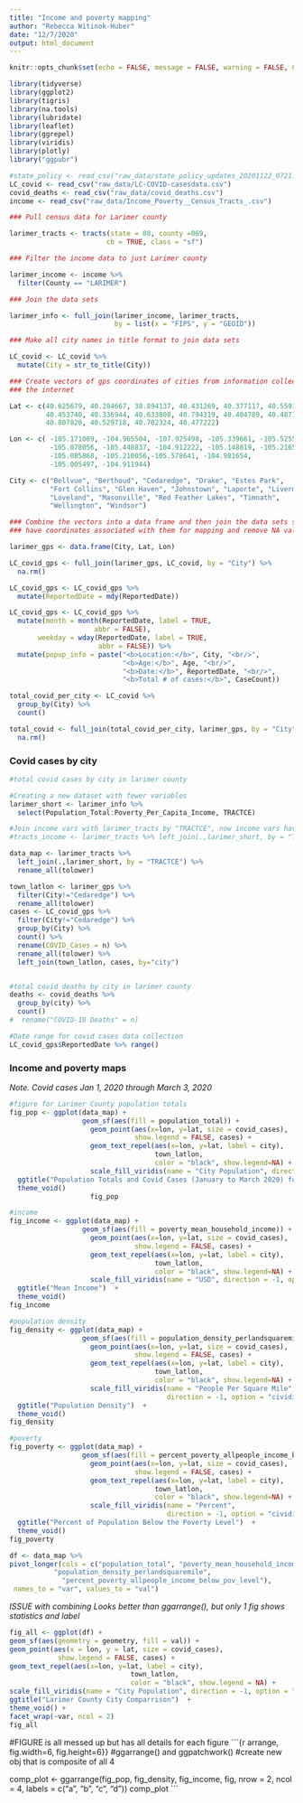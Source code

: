 ```yaml
---
title: "Income and poverty mapping"
author: "Rebecca Witinok-Huber"
date: "12/7/2020"
output: html_document
---
```


```r
knitr::opts_chunk$set(echo = FALSE, message = FALSE, warning = FALSE, CB = FALSE)
```


```r
library(tidyverse)
library(ggplot2)
library(tigris)
library(na.tools)
library(lubridate)
library(leaflet)
library(ggrepel)
library(viridis)
library(plotly)
library("ggpubr")

#state_policy <- read_csv("raw_data/state_policy_updates_20201122_0721.csv")
LC_covid <- read_csv("raw_data/LC-COVID-casesdata.csv")
covid_deaths <- read_csv("raw_data/covid_deaths.csv")
income <- read_csv("raw_data/Income_Poverty__Census_Tracts_.csv")

### Pull census data for Larimer county 

larimer_tracts <- tracts(state = 08, county =069, 
                        cb = TRUE, class = "sf")
```


```r
### Filter the income data to just Larimer county

larimer_income <- income %>%
  filter(County == "LARIMER")

### Join the data sets 

larimer_info <- full_join(larimer_income, larimer_tracts, 
                          by = list(x = "FIPS", y = "GEOID"))

### Make all city names in title format to join data sets

LC_covid <- LC_covid %>% 
  mutate(City = str_to_title(City))

### Create vectors of gps coordinates of cities from information collected from
### the internet

Lat <- c(40.625679, 40.284667, 38.894137, 40.431269, 40.377117, 40.559167, 
         40.453740, 40.336944, 40.633808, 40.794319, 40.404789, 40.487171,
         40.807820, 40.529718, 40.702324, 40.477222)

Lon <- c( -105.171089, -104.965504, -107.925498, -105.339661, -105.525514,
          -105.078056, -105.448837, -104.912222, -105.148819, -105.216579,
          -105.085868, -105.210056,-105.578641, -104.981654, 
          -105.005497, -104.911944)

City <- c("Bellvue", "Berthoud", "Cedaredge", "Drake", "Estes Park",
          "Fort Collins", "Glen Haven", "Johnstown", "Laporte", "Livermore",
          "Loveland", "Masonville", "Red Feather Lakes", "Timnath", 
          "Wellington", "Windsor")

### Combine the vectors into a data frame and then join the data sets so cities
### have coordinates associated with them for mapping and remove NA values

larimer_gps <- data.frame(City, Lat, Lon)

LC_covid_gps <- full_join(larimer_gps, LC_covid, by = "City") %>% 
  na.rm()

LC_covid_gps <- LC_covid_gps %>% 
  mutate(ReportedDate = mdy(ReportedDate)) 

LC_covid_gps <- LC_covid_gps %>% 
  mutate(month = month(ReportedDate, label = TRUE,
                     abbr = FALSE),
       weekday = wday(ReportedDate, label = TRUE,
                      abbr = FALSE)) %>% 
  mutate(popup_info = paste("<b>Location:</b>", City, "<br/>",
                            "<b>Age:</b>", Age, "<br/>",
                            "<b>Date:</b>", ReportedDate, "<br/>",
                            "<b>Total # of cases:</b>", CaseCount))

total_covid_per_city <- LC_covid %>% 
  group_by(City) %>% 
  count()

total_covid <- full_join(total_covid_per_city, larimer_gps, by = "City") %>% 
  na.rm()
```


### Covid cases by city


```r
#total covid cases by city in larimer county

#Creating a new dataset with fewer variables
larimer_short <- larimer_info %>%
  select(Population_Total:Poverty_Per_Capita_Income, TRACTCE)

#Join income vars with larimer_tracts by "TRACTCE", now income vars have coords
#tracts_income <- larimer_tracts %>% left_join(.,larimer_short, by = "TRACTCE") 

data_map <- larimer_tracts %>% 
  left_join(.,larimer_short, by = "TRACTCE") %>%
  rename_all(tolower)

town_latlon <- larimer_gps %>%
  filter(City!="Cedaredge") %>%
  rename_all(tolower)
cases <- LC_covid_gps %>%
  filter(City!="Cedaredge") %>%
  group_by(City) %>%
  count() %>%
  rename(COVID_Cases = n) %>%
  rename_all(tolower) %>%
  left_join(town_latlon, cases, by="city")


#total covid deaths by city in larimer county
deaths <- covid_deaths %>%
  group_by(city) %>%
  count() 
#  rename("COVID-19 Deaths" = n) 

#Date range for covid cases data collection
LC_covid_gps$ReportedDate %>% range()
```


### Income and poverty maps

*Note. Covid cases Jan 1, 2020 through March 3, 2020*

```r
#figure for Larimer County population totals
fig_pop <- ggplot(data_map) +
                  geom_sf(aes(fill = population_total)) +
                    geom_point(aes(x=lon, y=lat, size = covid_cases),
                               show.legend = FALSE, cases) +
                    geom_text_repel(aes(x=lon, y=lat, label = city),
                                    town_latlon,
                                    color = "black", show.legend=NA) +
                    scale_fill_viridis(name = "City Population", direction = -1, option = "cividis") +
  ggtitle("Population Totals and Covid Cases (January to March 2020) for Larimer County")  +
  theme_void()
                    fig_pop

#income                                 
fig_income <- ggplot(data_map) +
                  geom_sf(aes(fill = poverty_mean_household_income)) +
                    geom_point(aes(x=lon, y=lat, size = covid_cases),
                               show.legend = FALSE, cases) +
                    geom_text_repel(aes(x=lon, y=lat, label = city),
                                    town_latlon,
                                    color = "black", show.legend=NA) +
                    scale_fill_viridis(name = "USD", direction = -1, option = "cividis") +
  ggtitle("Mean Income")  +
  theme_void()
fig_income

#population density
fig_density <- ggplot(data_map) +
                  geom_sf(aes(fill = population_density_perlandsquaremile)) +
                    geom_point(aes(x=lon, y=lat, size = covid_cases),
                               show.legend = FALSE, cases) +
                    geom_text_repel(aes(x=lon, y=lat, label = city),
                                    town_latlon,
                                    color = "black", show.legend=NA) +
                    scale_fill_viridis(name = "People Per Square Mile", 
                                       direction = -1, option = "cividis") +
  ggtitle("Population Density")  +
  theme_void()
fig_density    

#poverty
fig_poverty <- ggplot(data_map) +
                  geom_sf(aes(fill = percent_poverty_allpeople_income_below_pov_level)) +
                    geom_point(aes(x=lon, y=lat, size = covid_cases),
                               show.legend = FALSE, cases) +
                    geom_text_repel(aes(x=lon, y=lat, label = city),
                                    town_latlon,
                                    color = "black", show.legend=NA) +
                    scale_fill_viridis(name = "Percent", 
                                       direction = -1, option = "cividis") +
  ggtitle("Percent of Population Below the Poverty Level")  +
  theme_void()
fig_poverty   
```

```r
df <- data_map %>%
pivot_longer(cols = c("population_total", "poverty_mean_household_income",
           "population_density_perlandsquaremile",
             "percent_poverty_allpeople_income_below_pov_level"),
 names_to = "var", values_to = "val")
```

*ISSUE with combining*
*Looks better than ggarrange(), but only 1 fig shows statistics and label*
```r
fig_all <- ggplot(df) +
geom_sf(aes(geometry = geometry, fill = val)) +
geom_point(aes(x = lon, y = lat, size = covid_cases),
            show.legend = FALSE, cases) +
geom_text_repel(aes(x=lon, y=lat, label = city),
                              town_latlon,
                              color = "black", show.legend = NA) +
scale_fill_viridis(name = "City Population", direction = -1, option = "cividis") +
ggtitle("Larimer County City Comparrison")  +
theme_void() +
facet_wrap(~var, ncol = 2)
fig_all
```


#FIGURE is all messed up but has all details for each figure
```{r arrange, fig.width=6, fig.height=6}}
#ggarrange() and ggpatchwork()
#create new obj that is composite of all 4 

comp_plot <- ggarrange(fig_pop, fig_density, fig_income, fig,
                       nrow = 2,  ncol = 4, 
                       labels = c("a", "b", "c", "d"))
comp_plot
```
